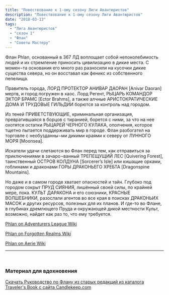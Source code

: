 ```yaml
---
title: "Повествование к 1-ому сезону Лиги Авантюристов"
description: "Повествование к 1-ому сезону Лиги Авантюристов"
date: "2018-03-13"
tags: 
  - "Лига Авантюристов"
  - "сезон 1"
  - "Флан"
  - "Советы Мастеру"
---
```


Флан Phlan, основанный в 367 ЛД воплощает собой непоколебимость людей и их стремление приносить цивилизацию в дикие места. С момен¬та основания его много раз разносили на кусочки дикие существа севера, но он восставал как феникс из собственного пепелища. 

Правитель города, ЛОРД ПРОТЕКТОР АНИВАР ДАОРАН \[Anivar Daoran\] мертв, и город погружен в хаос. Лорд Регент, РЫЦАРЬ КОМАНДОР ЭКТОР БРАМС \[Ector Brahms\], а также алчные АРИСТОКРАТИЧЕСКИЕ ДОМА И ТРУДОВЫЕ ГИЛЬДИИ борются за контроль над городом. 

Из теней ПРИВЕТСТВУЮЩИЕ, криминальная организация, превратившаяся в борцов с тиранией, борется с ними, за что на нее охотятся остатки РЫЦАРЕЙ ЧЕРНОГО КУЛАКА, ополчения, которое тщетно пытается поддерживать мир в городе. Флан разбогател на торговле с необузданны¬ми дикими краями к северу от ЛУННОГО МОРЯ \[Moonsea\]. 

Искатели удачи слетаются во Флан перед тем, как отправиться за приключениями в зачаро¬ванный ТРЕПЕЩУЩИЙ ЛЕС \[Quivering Forest\], таинственный ОСТРОВ КОЛДУНА \[Sorcerer’s Isle\] или кишащие орками, гоблинами и драконами ГОРЫ ДРАКОНЬЕГО ХРЕБТА \[Dragonspine Mountains\]. 

Но даже и в самом городе хватает опасностей и тайн. Глубоко под городом сокрыт ПРУД СИЯНИЯ, лишённый своей силы, по крайней мере, пока. КУЛЬТ ДАРАКОНА и его союзники, КРАСНЫЕ ВОЛШЕБНИКИ, разослали агентов во все края в поисках ДРАКОНЬИХ МАСОК и других ресурсов, полезных для их планов. И где-то во Флане, в глубинах дремлющего Пруда и окружающей дикой местности Культ, возможно, найдет как раз то, что ему требуется.

[Phlan on Adventurers League Wiki](https://adventurersleague.wikia.com/wiki/Phlan) 

[Phlan on Forgotten Realms Wiki](https://forgottenrealms.wikia.com/wiki/Phlan) 

[Phlan on Aerie Wiki](http://wiki.aerie.ru/wiki/Флан)

* * *

 

### Материал для вдохновения

[Скачать Руководство по Флану из старых редакций из каталога Traveler's Book с сайта Candlekeep.com](/wp-content/uploads/2018/07/phlancore.pdf "PhlanCore")
